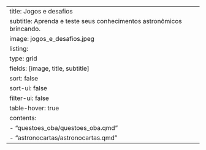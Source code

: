 ---
title: Jogos e desafios
subtitle: Aprenda e teste seus conhecimentos astronômicos brincando.
image: jogos_e_desafios.jpeg
listing:
    type: grid
    fields: [image, title, subtitle]
    sort: false
    sort-ui: false
    filter-ui: false
    table-hover: true
    contents:
        - "questoes_oba/questoes_oba.qmd"    
        - "astronocartas/astronocartas.qmd"  
---